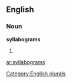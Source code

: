 
==English==

===Noun===
'''syllabograms'''

# {{plural of|[[syllabogram]]}}

[[Category:English plurals]]

[[ar:syllabograms]]